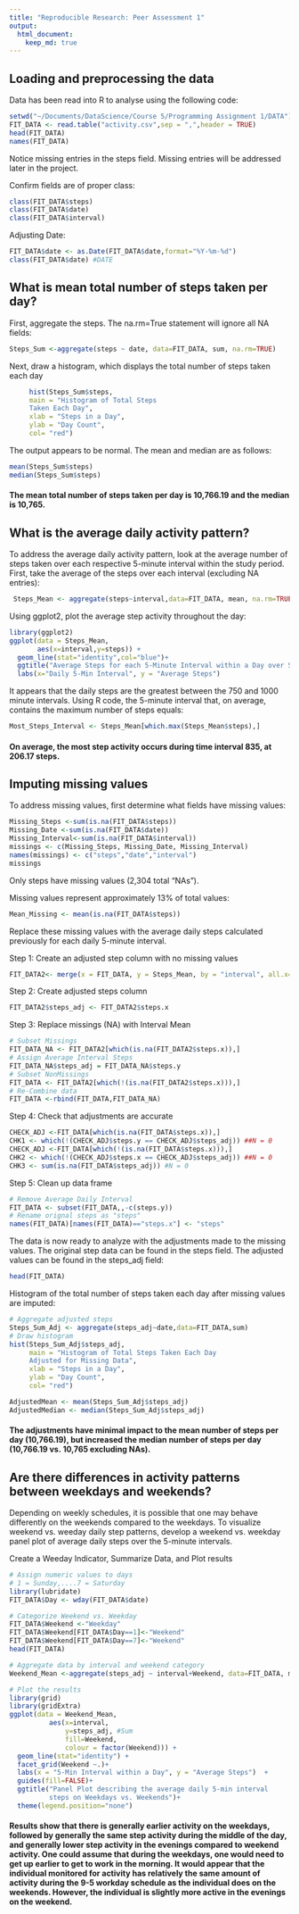 ```yaml
---
title: "Reproducible Research: Peer Assessment 1"
output: 
  html_document:
    keep_md: true
---
```



## Loading and preprocessing the data
Data has been read into R to analyse using the following code:

```r
setwd("~/Documents/DataScience/Course 5/Programming Assignment 1/DATA")
FIT_DATA <- read.table("activity.csv",sep = ",",header = TRUE)
head(FIT_DATA)
names(FIT_DATA)
```

Notice missing entries in the steps field.  Missing entries will be addressed later in the project.

Confirm fields are of proper class:
```r
class(FIT_DATA$steps)
class(FIT_DATA$date)
class(FIT_DATA$interval)
```

Adjusting Date:
```r
FIT_DATA$date <- as.Date(FIT_DATA$date,format="%Y-%m-%d")
class(FIT_DATA$date) #DATE
```


## What is mean total number of steps taken per day?
First, aggregate the steps.  The na.rm=True statement will ignore all NA fields:
```r
Steps_Sum <-aggregate(steps ~ date, data=FIT_DATA, sum, na.rm=TRUE)
```
Next, draw a histogram, which displays the total number of steps taken each day
```r
     hist(Steps_Sum$steps,
     main = "Histogram of Total Steps
     Taken Each Day",
     xlab = "Steps in a Day",
     ylab = "Day Count",
     col= "red")
```

The output appears to be normal.  The mean and median are as follows:
```r
mean(Steps_Sum$steps)
median(Steps_Sum$steps)
```
#### The mean total number of steps taken per day is 10,766.19 and the median is 10,765.


## What is the average daily activity pattern?
To address the average daily activity pattern, look at the average number of steps taken over each respective 5-minute interval within the study period.
 First, take the average of the steps over each interval (excluding NA entries):
```r
 Steps_Mean <- aggregate(steps~interval,data=FIT_DATA, mean, na.rm=TRUE)
```
 
 Using ggplot2, plot the average step activity throughout the day:
```r
library(ggplot2)
ggplot(data = Steps_Mean,
       aes(x=interval,y=steps)) +
  geom_line(stat="identity",col="blue")+
  ggtitle("Average Steps for each 5-Minute Interval within a Day over Study Period")+
  labs(x="Daily 5-Min Interval", y = "Average Steps")
```

It appears that the daily steps are the greatest between the 750 and 1000 minute intervals.  Using R code, the 5-minute interval that, on average, contains the maximum number of steps equals:
```r
Most_Steps_Interval <- Steps_Mean[which.max(Steps_Mean$steps),]
```

#### On average, the most step activity occurs during time interval 835, at 206.17 steps.


## Imputing missing values

To address missing values, first determine what fields have missing values:
```r
Missing_Steps <-sum(is.na(FIT_DATA$steps))
Missing_Date <-sum(is.na(FIT_DATA$date))
Missing_Interval<-sum(is.na(FIT_DATA$interval))
missings <- c(Missing_Steps, Missing_Date, Missing_Interval)
names(missings) <- c("steps","date","interval")
missings
```
Only steps have missing values (2,304 total "NAs").

Missing values represent approximately 13% of total values:
```r
Mean_Missing <- mean(is.na(FIT_DATA$steps))
```

Replace these missing values with the average daily steps calculated previously for each daily 5-minute interval.

Step 1: Create an adjusted step column with no missing values
```r
FIT_DATA2<- merge(x = FIT_DATA, y = Steps_Mean, by = "interval", all.x=TRUE)
```
Step 2: Create adjusted steps column
```r
FIT_DATA2$steps_adj <- FIT_DATA2$steps.x
```
Step 3: Replace missings (NA) with Interval Mean
```r
# Subset Missings
FIT_DATA_NA <- FIT_DATA2[which(is.na(FIT_DATA2$steps.x)),]
# Assign Average Interval Steps
FIT_DATA_NA$steps_adj = FIT_DATA_NA$steps.y
# Subset NonMissings
FIT_DATA <- FIT_DATA2[which(!(is.na(FIT_DATA2$steps.x))),]
# Re-Combine data
FIT_DATA <-rbind(FIT_DATA,FIT_DATA_NA)
```
Step 4: Check that adjustments are accurate
```r
CHECK_ADJ <-FIT_DATA[which(is.na(FIT_DATA$steps.x)),]
CHK1 <- which(!(CHECK_ADJ$steps.y == CHECK_ADJ$steps_adj)) ##N = 0
CHECK_ADJ <-FIT_DATA[which(!(is.na(FIT_DATA$steps.x))),]
CHK2 <- which(!(CHECK_ADJ$steps.x == CHECK_ADJ$steps_adj)) ##N = 0
CHK3 <- sum(is.na(FIT_DATA$steps_adj)) #N = 0
```
Step 5: Clean up data frame
```r
# Remove Average Daily Interval
FIT_DATA <- subset(FIT_DATA,,-c(steps.y)) 
# Rename orignal steps as "steps"
names(FIT_DATA)[names(FIT_DATA)=="steps.x"] <- "steps"
```
The data is now ready to analyze with the adjustments made to the missing values.  The original step data can be found in the steps field.  The adjusted values can be found in the steps_adj field:
```r
head(FIT_DATA)
```


Histogram of the total number of steps taken each day after missing values are imputed:

```r
# Aggregate adjusted steps
Steps_Sum_Adj <- aggregate(steps_adj~date,data=FIT_DATA,sum)
# Draw histogram
hist(Steps_Sum_Adj$steps_adj,
     main = "Histogram of Total Steps Taken Each Day
     Adjusted for Missing Data",
     xlab = "Steps in a Day",
     ylab = "Day Count",
     col= "red")

AdjustedMean <- mean(Steps_Sum_Adj$steps_adj)
AdjustedMedian <- median(Steps_Sum_Adj$steps_adj)
```
#### The adjustments have minimal impact to the mean number of steps per day (10,766.19), but increased the median number of steps per day (10,766.19 vs. 10,765 excluding NAs).


## Are there differences in activity patterns between weekdays and weekends?
Depending on weekly schedules, it is possible that one may behave differently on the weekends compared to the weekdays.  To visualize weekend vs. weeday daily step patterns, develop a weekend vs. weekday panel plot of average daily steps over the 5-minute intervals. 

Create a Weeday Indicator, Summarize Data, and Plot results
```r

# Assign numeric values to days
# 1 = Sunday,....7 = Saturday
library(lubridate)
FIT_DATA$Day <- wday(FIT_DATA$date)

# Categorize Weekend vs. Weekday
FIT_DATA$Weekend <-"Weekday"
FIT_DATA$Weekend[FIT_DATA$Day==1]<-"Weekend"
FIT_DATA$Weekend[FIT_DATA$Day==7]<-"Weekend"
head(FIT_DATA)

# Aggregate data by interval and weekend category
Weekend_Mean <-aggregate(steps_adj ~ interval+Weekend, data=FIT_DATA, mean)

# Plot the results
library(grid)
library(gridExtra)
ggplot(data = Weekend_Mean,
          aes(x=interval,
              y=steps_adj, #Sum
              fill=Weekend,
              colour = factor(Weekend))) +
  geom_line(stat="identity") +
  facet_grid(Weekend ~.)+
  labs(x = "5-Min Interval within a Day", y = "Average Steps")  +
  guides(fill=FALSE)+
  ggtitle("Panel Plot describing the average daily 5-min interval 
          steps on Weekdays vs. Weekends")+
  theme(legend.position="none")
```

#### Results show that there is generally earlier activity on the weekdays, followed by generally the same step activity during the middle of the day, and generally lower step activity in the evenings compared to weekend activity.  One could assume that during the weekdays, one would need to get up earlier to get to work in the morning.  It would appear that the individual monitored for activity has relatively the same amount of activity during the 9-5 workday schedule as the individual does on the weekends.  However, the individual is slightly more active in the evenings on the weekend.






